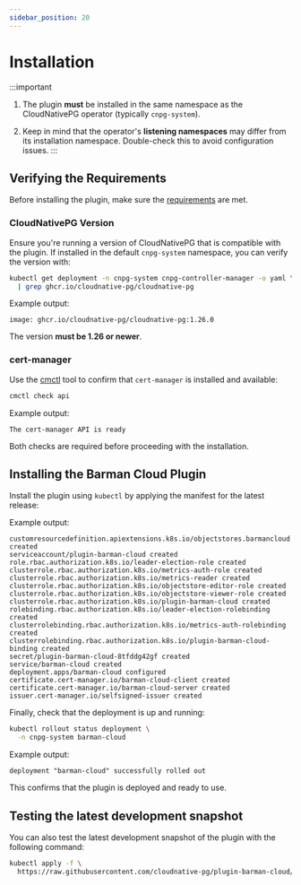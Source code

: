 ```yaml
---
sidebar_position: 20
---
```


# Installation

:::important
1. The plugin **must** be installed in the same namespace as the CloudNativePG
   operator (typically `cnpg-system`).

2. Keep in mind that the operator's **listening namespaces** may differ from its
   installation namespace. Double-check this to avoid configuration issues.
:::

## Verifying the Requirements

Before installing the plugin, make sure the [requirements](intro.md#requirements) are met.

### CloudNativePG Version

Ensure you're running a version of CloudNativePG that is compatible with the
plugin. If installed in the default `cnpg-system` namespace, you can verify the
version with:

```sh
kubectl get deployment -n cnpg-system cnpg-controller-manager -o yaml \
  | grep ghcr.io/cloudnative-pg/cloudnative-pg
```

Example output:

```output
image: ghcr.io/cloudnative-pg/cloudnative-pg:1.26.0
```

The version **must be 1.26 or newer**.

### cert-manager

Use the [cmctl](https://cert-manager.io/docs/reference/cmctl/#installation)
tool to confirm that `cert-manager` is installed and available:

```sh
cmctl check api
```

Example output:

```output
The cert-manager API is ready
```

Both checks are required before proceeding with the installation.

## Installing the Barman Cloud Plugin


Install the plugin using `kubectl` by applying the manifest for the latest
release:

<InstallationSnippet />

Example output:

```output
customresourcedefinition.apiextensions.k8s.io/objectstores.barmancloud.cnpg.io created
serviceaccount/plugin-barman-cloud created
role.rbac.authorization.k8s.io/leader-election-role created
clusterrole.rbac.authorization.k8s.io/metrics-auth-role created
clusterrole.rbac.authorization.k8s.io/metrics-reader created
clusterrole.rbac.authorization.k8s.io/objectstore-editor-role created
clusterrole.rbac.authorization.k8s.io/objectstore-viewer-role created
clusterrole.rbac.authorization.k8s.io/plugin-barman-cloud created
rolebinding.rbac.authorization.k8s.io/leader-election-rolebinding created
clusterrolebinding.rbac.authorization.k8s.io/metrics-auth-rolebinding created
clusterrolebinding.rbac.authorization.k8s.io/plugin-barman-cloud-binding created
secret/plugin-barman-cloud-8tfddg42gf created
service/barman-cloud created
deployment.apps/barman-cloud configured
certificate.cert-manager.io/barman-cloud-client created
certificate.cert-manager.io/barman-cloud-server created
issuer.cert-manager.io/selfsigned-issuer created
```

Finally, check that the deployment is up and running:

```sh
kubectl rollout status deployment \
  -n cnpg-system barman-cloud
```

Example output:

```output
deployment "barman-cloud" successfully rolled out
```

This confirms that the plugin is deployed and ready to use.

## Testing the latest development snapshot

You can also test the latest development snapshot of the plugin with the
following command:

```sh
kubectl apply -f \
  https://raw.githubusercontent.com/cloudnative-pg/plugin-barman-cloud/refs/heads/main/manifest.yaml
```
